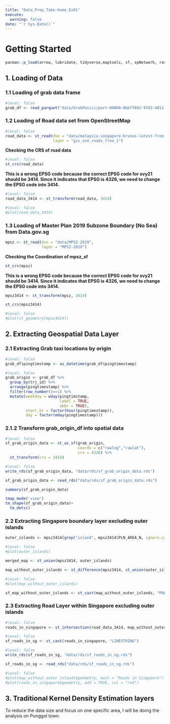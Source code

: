 ```yaml
---
title: "Data_Prep_Take-home_Ex01"
execute:  
  warning: false
date: "`r Sys.Date()`"
---
```


# Getting Started

```r
pacman::p_load(arrow, lubridate, tidyverse,maptools, sf, spNetwork, raster, spatstat, tmap)

```

## 1. Loading of Data

### 1.1 Loading of grab data frame

```r
#|eval: false
grab_df <- read_parquet("data/GrabPosisi/part-00000-8bbff892-97d2-4011-9961-703e38972569.c000.snappy.parquet")
```

### 1.2 Loading of Road data set from OpenStreetMap

```r
#|eval: false
road_data <- st_read(dsn = "data/malaysia-singapore-brunei-latest-free.shp", 
                     layer = "gis_osm_roads_free_1")
```

**Checking the CRS of road data**

```r
#|eval: false
st_crs(road_data)
```

**This is a wrong EPSG code because the correct EPSG code for svy21 should be 3414. Since it indicates that EPSG is 4326, we need to change the EPSG code into 3414.**

```r
#|eval: false
road_data_3414 <- st_transform(road_data, 3414)
```

```r
#|eval: false
#plot(road_data_3414)

```

### 1.3 Loading of Master Plan 2019 Subzone Boundary (No Sea) from Data.gov.sg

```r
mpsz <- st_read(dsn = "data/MPSZ-2019", 
                layer = "MPSZ-2019")
```

**Checking the Coordination of mpsz_sf**

```r
st_crs(mpsz)
```

**This is a wrong EPSG code because the correct EPSG code for svy21 should be 3414. Since it indicates that EPSG is 4326, we need to change the EPSG code into 3414.**

```r
mpsz3414 <- st_transform(mpsz, 3414)
```

```r
st_crs(mpsz3414)
```

```r
#|eval: false
#plot(st_geometry(mpsz3414))
```

## 2. Extracting Geospatial Data Layer

### 2.1 Extracting Grab taxi locations by origin

```r
#|eval: false
grab_df$pingtimstamp <- as_datetime(grab_df$pingtimestamp)
```

```r
#|eval: false
grab_origin <- grab_df %>% 
  group_by(trj_id) %>%
  arrange(pingtimestamp) %>%
  filter(row_number()==1) %>%
  mutate(weekday = wday(pingtimstamp,
                        label = TRUE,
                        abbr = TRUE),
         start_hr = factor(hour(pingtimestamp)),
         day = factor(mday(pingtimestamp)))
```

### 2.1.2 Transform grab_origin_df into spatial data

```r
#|eval: false
sf_grab_origin_data <- st_as_sf(grab_origin, 
                                coords = c("rawlng","rawlat"), 
                                crs = 4326) %>% 
  st_transform(crs = 3414)
```

```r
#|eval: false
write_rds(sf_grab_origin_data, "data/rds/sf_grab_origin_data.rds")
```

```r
sf_grab_origin_data <- read_rds("data/rds/sf_grab_origin_data.rds")
```

```r
summary(sf_grab_origin_data)
```

```r
tmap_mode('view')
tm_shape(sf_grab_origin_data)+
  tm_dots()
```

### 2.2 Extracting Singapore boundary layer excluding outer islands

```r
outer_islands <- mpsz3414[grep("island", mpsz3414$PLN_AREA_N, ignore.case = TRUE), ] #print(outer_islands) 
```

```r
#|eval: false 
#plot(outer_islands)
```

```r
merged_map <- st_union(mpsz3414, outer_islands)
```

```r
map_without_outer_islands <- st_difference(mpsz3414, st_union(outer_islands))
```

```r
#|eval: false 
#plot(map_without_outer_islands)
```

```r
sf_map_without_outer_islands <- st_cast(map_without_outer_islands, "POLYGON")
```

### 2.3 Extracting Road Layer within Singapore excluding outer islands

```r
#|eval: false
roads_in_singapore <- st_intersection(road_data_3414, map_without_outer_islands)
```

```r
#|eval: false
sf_roads_in_sg <- st_cast(roads_in_singapore, "LINESTRING")
```

```r
#|eval: false
write_rds(sf_roads_in_sg, "data/rds/sf_roads_in_sg.rds")
```

```r
sf_roads_in_sg <- read_rds("data/rds/sf_roads_in_sg.rds")
```

```r
#|eval: false
#plot(map_without_outer_islands$geometry, main = "Roads in Singapore")
#plot(roads_in_singapore$geometry, add = TRUE, col = "red")
```

## 3. Traditional Kernel Density Estimation layers

To reduce the data size and focus on one specific area, I will be doing the analysis on Punggol town.
